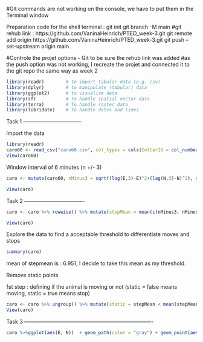 #Git commands are not working on the console, we have to put them in the Terminal window

Preparation code for the shell terminal : 
git init
git branch -M main
#git rehub link : https://github.com/VaninaHeinrich/PTED_week-3.git
git remote add origin https://github.com/VaninaHeinrich/PTED_week-3.git
git push --set-upstream origin main

#Controle the projet options - Git to be sure the rehub link was added
#as the push option was not working, I recreate the projet and connected it to the git repo the same way as week 2

```r
library(readr)        # to import tabular data (e.g. csv)
library(dplyr)        # to manipulate (tabular) data
library(ggplot2)      # to visualize data
library(sf)           # to handle spatial vector data
library(terra)        # To handle raster data
library(lubridate)    # To handle dates and times
```


Task 1 ---------------------------------

Import the data 

```r
library(readr)
caro60 <- read_csv("caro60.csv", col_types = cols(CollarID = col_number(), DatetimeUTC = col_datetime(format = "%Y-%m-%dT%H:%M:%SZ")))
View(caro60)
```

Window interval of 6 minutes (n +/- 3)

```r
caro <- mutate(caro60, nMinus3 = sqrt((lag(E,3)-E)^2+(lag(N,3)-N)^2), nMinus2 = sqrt((lag(E,2)-E)^2+(lag(N,2)-N)^2), nMinus1 = sqrt((lag(E,1)-E)^2+(lag(N,1)-N)^2), nPlus1  = sqrt((E-lead(E,1))^2+(N-lead(N,1))^2), nPlus2  = sqrt((E-lead(E,2))^2+(N-lead(N,2))^2), nPlus3  = sqrt((E-lead(E,3))^2+(N-lead(N,3))^2))

View(caro)
```

Task 2 ----------------------------------

```r
caro <- caro %>% rowwise() %>% mutate(stepMean = mean(c(nMinus3, nMinus2, nMinus1,nPlus1,nPlus2, nPlus3))) %>%ungroup() 

View(caro)
```

Explore the data to find a acceptable threshold to differentiate moves and stops

```r
summary(caro)
```

mean of stepmean is :  6.951, I decide to take this mean as my threshold.

Remove static points

1st step : defining if the animal is moving or not (static = false means moving, static = true means stop)

```r
caro <- caro %>% ungroup() %>% mutate(static = stepMean < mean(stepMean, na.rm = TRUE))
View(caro)
```


Task 3 -------------------------------------------------------------------------

```r
caro %>%ggplot(aes(E, N))  + geom_path(color = "gray") + geom_point(aes(color = static)) + coord_fixed() + theme(legend.position = "right")
```

